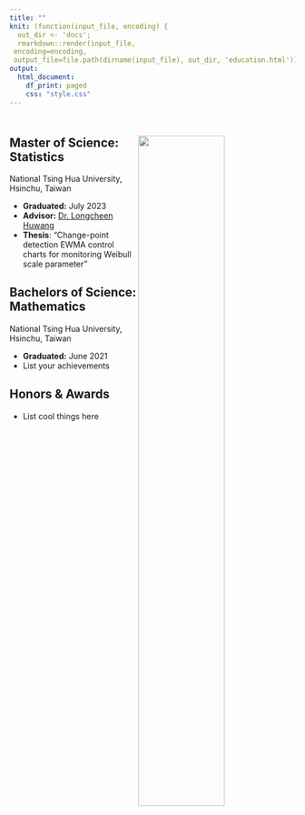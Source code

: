 ```yaml
---
title: ""
knit: (function(input_file, encoding) {
  out_dir <- 'docs';
  rmarkdown::render(input_file,
 encoding=encoding,
 output_file=file.path(dirname(input_file), out_dir, 'education.html'))})
output:
  html_document:
    df_print: paged
    css: "style.css"
---
```


</div>

::: {style="margin-bottom:50px;"}
:::

</div>

<img src="tsinghua.jpg" style="width:55%; float: right"/>

</div>

## Master of Science: Statistics

National Tsing Hua University, Hsinchu, Taiwan

-   **Graduated:** July 2023\
-   **Advisor:** [Dr. Longcheen Huwang](https://stat.site.nthu.edu.tw/p/406-1327-4323,r406.php?Lang=en)
-   **Thesis**: "Change-point detection EWMA control charts for monitoring Weibull scale parameter"

</div>

::: {style="margin-bottom:20px;"}
:::

<div>

::: {style="margin-bottom:20px;"}
:::

## Bachelors of Science: Mathematics

National Tsing Hua University, Hsinchu, Taiwan

-   **Graduated:** June 2021\
-   List your achievements

</div>

::: {style="margin-bottom:20px;"}
:::

## Honors & Awards

-   List cool things here

